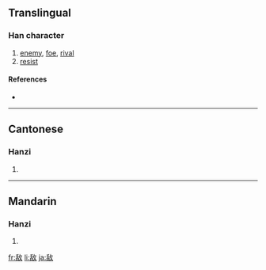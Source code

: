 {{also|敵}}
==Translingual==

===Han character===
{{Han char|rn=66|rad=攴|as=06|sn=10|four=|canj=竹口人大 (HROK), X竹口人大 (XHROK)}}

# [[enemy]], [[foe]], [[rival]]
# [[resist]]

====References====
* {{Han ref|kx=1007.050|hdz=52943.020|uh=654C|ud=25932}}

----

==Cantonese==

===Hanzi===
{{yue-hanzi|jyut=|y=dik6}}

# {{defn|Cantonese}}

----

==Mandarin==

===Hanzi===
{{cmn-hanzi|tra=敵|pin=[[dí]] ([[di2]]), [[jiāo]] ([[jiao1]])|wg=ti<sup>2</sup>, chiao<sup>1</sup>}}

# {{defn|Mandarin}}

[[fr:敌]]
[[li:敌]]
[[ja:敌]]